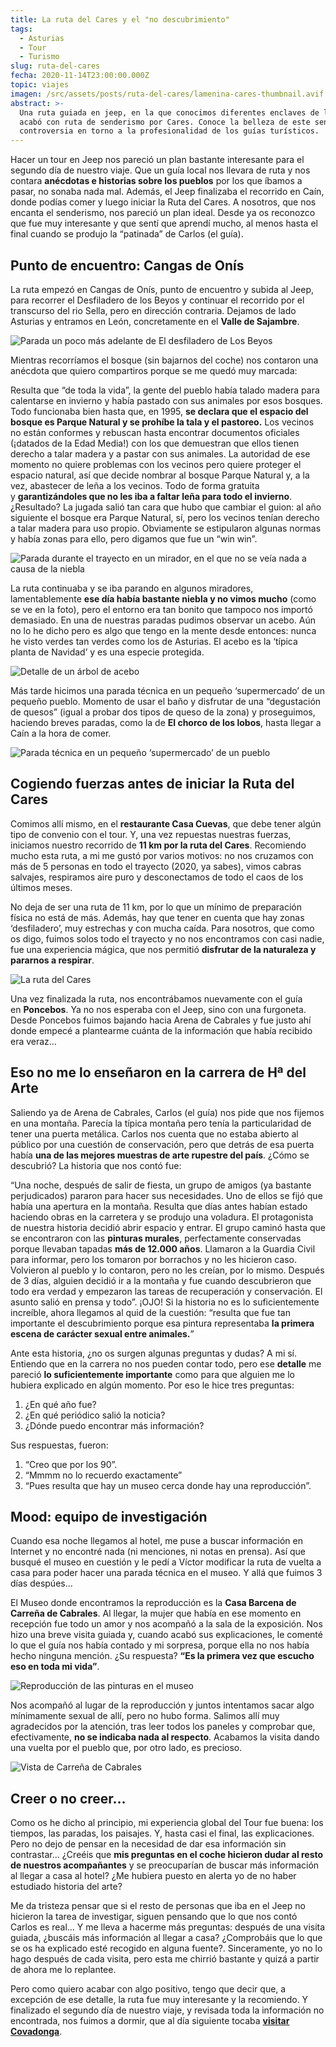 ```yaml
---
title: La ruta del Cares y el "no descubrimiento"
tags:
  - Asturias
  - Tour
  - Turismo
slug: ruta-del-cares
fecha: 2020-11-14T23:00:00.000Z
topic: viajes
imagen: /src/assets/posts/ruta-del-cares/lamenina-cares-thumbnail.avif
abstract: >-
  Una ruta guiada en jeep, en la que conocimos diferentes enclaves de la zona, y
  acabó con ruta de senderismo por Cares. Conoce la belleza de este sendero y la
  controversia en torno a la profesionalidad de los guías turísticos.
---
```


Hacer un tour en Jeep nos pareció un plan bastante interesante para el segundo día de nuestro viaje. Que un guía local nos llevara de ruta y nos contara **anécdotas e historias sobre los pueblos** por los que íbamos a pasar, no sonaba nada mal. Además, el Jeep finalizaba el recorrido en Caín, donde podías comer y luego iniciar la Ruta del Cares. A nosotros, que nos encanta el senderismo, nos pareció un plan ideal. Desde ya os reconozco que fue muy interesante y que sentí que aprendí mucho, al menos hasta el final cuando se produjo la “patinada” de Carlos (el guía).

## **Punto de encuentro: Cangas de Onís**

La ruta empezó en Cangas de Onís, punto de encuentro y subida al Jeep, para recorrer el Desfiladero de los Beyos y continuar el recorrido por el transcurso del rio Sella, pero en dirección contraria. Dejamos de lado Asturias y entramos en León, concretamente en el **Valle de Sajambre**.

![Parada un poco más adelante de El desfiladero de Los Beyos](/src/assets/posts/ruta-del-cares/lamenina-cares-cascada.avif "Parada un poco más adelante de El desfiladero de Los Beyos")

Mientras recorríamos el bosque (sin bajarnos del coche) nos contaron una anécdota que quiero compartiros porque se me quedó muy marcada:

Resulta que “de toda la vida”, la gente del pueblo había talado madera para calentarse en invierno y había pastado con sus animales por esos bosques. Todo funcionaba bien hasta que, en 1995, **se declara que el espacio del bosque es Parque Natural y se prohíbe la tala y el pastoreo.** Los vecinos no están conformes y rebuscan hasta encontrar documentos oficiales (¡datados de la Edad Media!) con los que demuestran que ellos tienen derecho a talar madera y a pastar con sus animales. La autoridad de ese momento no quiere problemas con los vecinos pero quiere proteger el espacio natural, así que decide nombrar al bosque Parque Natural y, a la vez, abastecer de leña a los vecinos. Todo de forma gratuita y **garantizándoles que no les iba a faltar leña para todo el invierno**. ¿Resultado? La jugada salió tan cara que hubo que cambiar el guion: al año siguiente el bosque era Parque Natural, sí, pero los vecinos tenían derecho a talar madera para uso propio. Obviamente se estipularon algunas normas y había zonas para ello, pero digamos que fue un “win win”.

![Parada durante el trayecto en un mirador, en el que no se veía nada a causa de la niebla](/src/assets/posts/ruta-del-cares/lamenina-cares-niebla.avif "Parada durante el trayecto en un mirador, en el que no se veía nada a causa de la niebla")

La ruta continuaba y se iba parando en algunos miradores, lamentablemente **ese día había bastante niebla y no vimos mucho** (como se ve en la foto), pero el entorno era tan bonito que tampoco nos importó demasiado. En una de nuestras paradas pudimos observar un acebo. Aún no lo he dicho pero es algo que tengo en la mente desde entonces: nunca he visto verdes tan verdes como los de Asturias. El acebo es la ‘típica planta de Navidad’ y es una especie protegida.

![Detalle de un árbol de acebo](/src/assets/posts/ruta-del-cares/lamenina-cares-acebo.avif "Detalle de un árbol de acebo")

Más tarde hicimos una parada técnica en un pequeño ‘supermercado’ de un pequeño pueblo. Momento de usar el baño y disfrutar de una “degustación de quesos” (igual a probar dos tipos de queso de la zona) y proseguimos, haciendo breves paradas, como la de **El chorco de los lobos**, hasta llegar a Caín a la hora de comer.

![Parada técnica en un pequeño ‘supermercado’ de un pueblo](/src/assets/posts/ruta-del-cares/lamenina-cares-pueblo.avif "Parada técnica en un pequeño ‘supermercado’ de un pueblo")

## **Cogiendo fuerzas antes de iniciar la Ruta del Cares**

Comimos allí mismo, en el **restaurante Casa Cuevas**, que debe tener algún tipo de convenio con el tour. Y, una vez repuestas nuestras fuerzas, iniciamos nuestro recorrido de **11 km por la ruta del Cares**. Recomiendo mucho esta ruta, a mi me gustó por varios motivos: no nos cruzamos con más de 5 personas en todo el trayecto (2020, ya sabes), vimos cabras salvajes, respiramos aire puro y desconectamos de todo el caos de los últimos meses.

No deja de ser una ruta de 11 km, por lo que un mínimo de preparación física no está de más. Además, hay que tener en cuenta que hay zonas ‘desfiladero’, muy estrechas y con mucha caída. Para nosotros, que como os digo, fuimos solos todo el trayecto y no nos encontramos con casi nadie, fue una experiencia mágica, que nos permitió **disfrutar de la naturaleza y pararnos a respirar**.

![La ruta del Cares](/src/assets/posts/ruta-del-cares/lamenina-cares-thumbnail.avif "La ruta del Cares")

Una vez finalizada la ruta, nos encontrábamos nuevamente con el guía en **Poncebos**. Ya no nos esperaba con el Jeep, sino con una furgoneta. Desde Poncebos fuimos bajando hacia Arena de Cabrales y fue justo ahí donde empecé a plantearme cuánta de la información que había recibido era veraz…

## **Eso no me lo enseñaron en la carrera de Hª del Arte**

Saliendo ya de Arena de Cabrales, Carlos (el guía) nos pide que nos fijemos en una montaña. Parecía la típica montaña pero tenía la particularidad de tener una puerta metálica. Carlos nos cuenta que no estaba abierto al público por una cuestión de conservación, pero que detrás de esa puerta había **una de las mejores muestras de arte rupestre del país**. ¿Cómo se descubrió? La historia que nos contó fue:

“Una noche, después de salir de fiesta, un grupo de amigos (ya bastante perjudicados) pararon para hacer sus necesidades. Uno de ellos se fijó que había una apertura en la montaña. Resulta que días antes habían estado haciendo obras en la carretera y se produjo una voladura. El protagonista de nuestra historia decidió abrir espacio y entrar. El grupo caminó hasta que se encontraron con las **pinturas murales**, perfectamente conservadas porque llevaban tapadas **más de 12.000 años**. Llamaron a la Guardia Civil para informar, pero los tomaron por borrachos y no les hicieron caso. Volvieron al pueblo y lo contaron, pero no les creían, por lo mismo. Después de 3 días, alguien decidió ir a la montaña y fue cuando descubrieron que todo era verdad y empezaron las tareas de recuperación y conservación. El asunto salió en prensa y todo”. ¡OJO! Si la historia no es lo suficientemente increíble, ahora llegamos al quid de la cuestión: “resulta que fue tan importante el descubrimiento porque esa pintura representaba **la primera escena de carácter sexual entre animales.**”

Ante esta historia, ¿no os surgen algunas preguntas y dudas? A mi sí. Entiendo que en la carrera no nos pueden contar todo, pero ese **detalle** me pareció **lo suficientemente importante** como para que alguien me lo hubiera explicado en algún momento. Por eso le hice tres preguntas:

1. ¿En qué año fue?
2. ¿En qué periódico salió la noticia?
3. ¿Dónde puedo encontrar más información?

Sus respuestas, fueron:

1. “Creo que por los 90”.
2. “Mmmm no lo recuerdo exactamente”
3. “Pues resulta que hay un museo cerca donde hay una reproducción”.

## **Mood: equipo de investigación**

Cuando esa noche llegamos al hotel, me puse a buscar información en Internet y no encontré nada (ni menciones, ni notas en prensa). Así que busqué el museo en cuestión y le pedí a Víctor modificar la ruta de vuelta a casa para poder hacer una parada técnica en el museo. Y allá que fuimos 3 días despúes…

El Museo donde encontramos la reproducción es la **Casa Barcena de Carreña de Cabrales**. Al llegar, la mujer que había en ese momento en recepción fue todo un amor y nos acompañó a la sala de la exposición. Nos hizo una breve visita guiada y, cuando acabó sus explicaciones, le comenté lo que el guía nos había contado y mi sorpresa, porque ella no nos había hecho ninguna mención. ¿Su respuesta? **“Es la primera vez que escucho eso en toda mi vida”**.

![Reproducción de las pinturas en el museo](/src/assets/posts/ruta-del-cares/lamenina-cares-pinturas.avif "Reproducción de las pinturas en el museo")

Nos acompañó al lugar de la reproducción y juntos intentamos sacar algo mínimamente sexual de allí, pero no hubo forma. Salimos allí muy agradecidos por la atención, tras leer todos los paneles y comprobar que, efectivamente, **no se indicaba nada al respecto**. Acabamos la visita dando una vuelta por el pueblo que, por otro lado, es precioso.

![Vista de Carreña de Cabrales](/src/assets/posts/ruta-del-cares/lamenina-cares-cabrales.avif "Vista de Carreña de Cabrales")

## **Creer o no creer…**

Como os he dicho al principio, mi experiencia global del Tour fue buena: los tiempos, las paradas, los paisajes. Y, hasta casi el final, las explicaciones. Pero no dejo de pensar en la necesidad de dar esa información sin contrastar… ¿Creéis que **mis preguntas en el coche hicieron dudar al resto de nuestros acompañantes** y se preocuparían de buscar más información al llegar a casa al hotel? ¿Me hubiera puesto en alerta yo de no haber estudiado historia del arte?

Me da tristeza pensar que si el resto de personas que iba en el Jeep no hicieron la tarea de investigar, siguen pensando que lo que nos contó Carlos es real… Y me lleva a hacerme más preguntas: después de una visita guiada, ¿buscáis más información al llegar a casa? ¿Comprobáis que lo que se os ha explicado esté recogido en alguna fuente?. Sinceramente, yo no lo hago después de cada visita, pero esta me chirrió bastante y quizá a partir de ahora me lo replantee.

Pero como quiero acabar con algo positivo, tengo que decir que, a excepción de ese detalle, la ruta fue muy interesante y la recomiendo. Y finalizado el segundo día de nuestro viaje, y revisada toda la información no encontrada, nos fuimos a dormir, que al día siguiente tocaba **[visitar Covadonga](/posts/covadonga-historica/)**.

